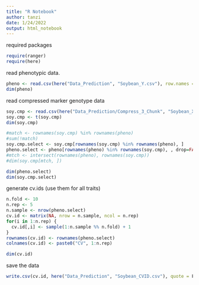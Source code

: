 ```yaml
---
title: "R Notebook"
author: tanzi
date: 1/24/2022
output: html_notebook
---
```

required packages
```r
require(ranger)
require(here)
```
read phenotypic data.
```r
pheno <- read.csv(here("Data_Prediction", "Soybean_Y.csv"), row.names = 1)
dim(pheno)
```
read compressed marker genotype data
```r
soy.cmp <- read.csv(here("Data_Prediction/Compress_3_Chunk", "Soybean_X_C3_0.csv"), row.names = 1)
soy.cmp <- t(soy.cmp)
dim(soy.cmp)
```
```r
#match <- rownames(soy.cmp) %in% rownames(pheno)
#sum(!match)
soy.cmp.select <- soy.cmp[rownames(soy.cmp) %in% rownames(pheno), ]
pheno.select <- pheno[rownames(pheno) %in% rownames(soy.cmp), , drop=FALSE]
#mtch <- intersect(rownames(pheno), rownames(soy.cmp))
#dim(soy.cmp[mtch, ])
```

```r
dim(pheno.select)
dim(soy.cmp.select)
```
generate cv.ids (use them for all traits)
```r
n.fold <- 10
n.rep <- 5
n.sample <- nrow(pheno.select)
cv.id <- matrix(NA, nrow = n.sample, ncol = n.rep)
for(i in 1:n.rep) {
  cv.id[,i] <- sample(1:n.sample %% n.fold) + 1
}
rownames(cv.id) <- rownames(pheno.select)
colnames(cv.id) <- paste0("CV", 1:n.rep)
```

```r
dim(cv.id)
```
save the data
```r
write.csv(cv.id, here("Data_Prediction", "Soybean_CVID.csv"), quote = F)
```
